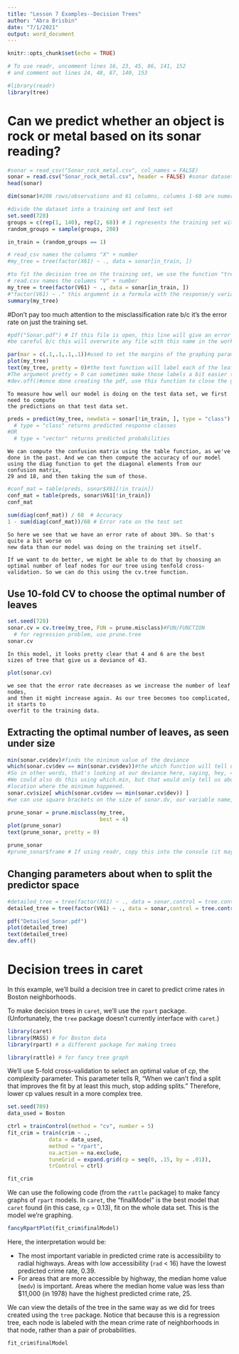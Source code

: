 ---
title: "Lesson 7 Examples--Decision Trees"
author: "Abra Brisbin"
date: "7/1/2021"
output: word_document
---

```{r setup, include=FALSE}
knitr::opts_chunk$set(echo = TRUE)
```

```{r, message = FALSE}
# To use readr, uncomment lines 16, 23, 45, 86, 141, 152
# and comment out lines 24, 48, 87, 140, 153

#library(readr) 
library(tree)
```

# Can we predict whether an object is rock or metal based on its sonar reading?

```{r}
#sonar = read_csv("Sonar_rock_metal.csv", col_names = FALSE)
sonar = read.csv("Sonar_rock_metal.csv", header = FALSE) #sonar dataset doesn't have a header row with the column names, hence header = FALSE, which assigned each column to V plus a column number. 
head(sonar)
```
```{r}
dim(sonar)#208 rows/observations and 61 columns, columns 1-60 are numerical predictor variables and col 61 is a categorical response variable that equals M for metal and R for rock. 
```





```{r}
#divide the dataset into a training set and test set 
set.seed(728)
groups = c(rep(1, 140), rep(2, 68)) # 1 represents the training set with 140 rows
random_groups = sample(groups, 208)

in_train = (random_groups == 1)
```

```{r}
# read_csv names the columns "X" + number
#my_tree = tree(factor(X61) ~ ., data = sonar[in_train, ])

#to fit the decision tree on the training set, we use the function "tree"
# read.csv names the columns "V" + number
my_tree = tree(factor(V61) ~ ., data = sonar[in_train, ])
#"factor(V61) ~ ." this argument is a formula with the response/y variable using all of the other variables as predictor variables (~.) and since column 61 was read in as a character variable, the function factor is used to temporarily convert it into a factor variable. 
summary(my_tree)
```
#Don't pay too much attention to the misclassification rate b/c it's the error rate on just the training set. 



```{r}
#pdf("Sonar.pdf") # If this file is open, this line will give an error
#be careful b/c this will overwrite any file with this name in the working dir.

par(mar = c(.1,.1,.1,.1))#used to set the margins of the graphing parameters
plot(my_tree)
text(my_tree, pretty = 0)#the text function will label each of the leaf nodes with the #predictions, and it will label each of the interior nodes with the variable being #used for the split.
#The argument pretty = 0 can sometimes make those labels a bit easier to read.
#dev.off()#once done creating the pdf, use this function to close the graphing utility, #so I can open and view the pdf
```



```
To measure how well our model is doing on the test data set, we first need to compute
the predictions on that test data set. 
```

```{r}
preds = predict(my_tree, newdata = sonar[!in_train, ], type = "class")
  # type = "class" returns predicted response classes
#OR
  # type = "vector" returns predicted probabilities
```

```
We can compute the confusion matrix using the table function, as we've done in the past. And we can then compute the accuracy of our model using the diag function to get the diagonal elements from our confusion matrix,
29 and 18, and then taking the sum of those.
```


```{r}
#conf_mat = table(preds, sonar$X61[!in_train])
conf_mat = table(preds, sonar$V61[!in_train])
conf_mat
```
```{r}
sum(diag(conf_mat)) / 68  # Accuracy
1 - sum(diag(conf_mat))/68 # Error rate on the test set
```

```
So here we see that we have an error rate of about 30%. So that's quite a bit worse on
new data than our model was doing on the training set itself.
```

```
If we want to do better, we might be able to do that by choosing an optimal number of leaf nodes for our tree using tenfold cross-validation. So we can do this using the cv.tree function.
```

## Use 10-fold CV to choose the optimal number of leaves
```{r}
set.seed(728)
sonar.cv = cv.tree(my_tree, FUN = prune.misclass)#FUN/FUNCTION
  # for regression problem, use prune.tree
sonar.cv
```
```
In this model, it looks pretty clear that 4 and 6 are the best
sizes of tree that give us a deviance of 43.
```
```{r}
plot(sonar.cv)
```
```
we see that the error rate decreases as we increase the number of leaf nodes,
and then it might increase again. As our tree becomes too complicated, it starts to
overfit to the training data.
```


## Extracting the optimal number of leaves, as seen under size
```{r}
min(sonar.cv$dev)#finds the minimum value of the deviance
which(sonar.cv$dev == min(sonar.cv$dev))#the which function will tell us which function of the deviance was equal to the minimum
#So in other words, that's looking at our deviance here, saying, hey, 43 is the #minimum, and that occurs at locations 4 and 5 in this vector.
#We could also do this using which.min, but that would only tell us about the first
#location where the minimum happened.
sonar.cv$size[ which(sonar.cv$dev == min(sonar.cv$dev)) ]
#we can use square brackets on the size of sonar.dv, our variable name, to pick out #the values of size that correspond to those minimum deviance values.
```



```{r}
prune_sonar = prune.misclass(my_tree,
                             best = 4)
plot(prune_sonar)
text(prune_sonar, pretty = 0)
```

```{r}
prune_sonar
#prune_sonar$frame # If using readr, copy this into the console (it may not work in the .Rmd)
```







## Changing parameters about when to split the predictor space
```{r}
#detailed_tree = tree(factor(X61) ~ ., data = sonar,control = tree.control(nobs = 208, mindev = 0, minsize = 2))
detailed_tree = tree(factor(V61) ~ ., data = sonar,control = tree.control(nobs = 208, mindev = 0, minsize = 2))

pdf("Detailed_Sonar.pdf")
plot(detailed_tree)
text(detailed_tree)
dev.off()
```







# Decision trees in caret
In this example, we'll build a decision tree in caret to predict crime rates in Boston neighborhoods.

To make decision trees in `caret`, we'll use the `rpart` package.  (Unfortunately, the `tree` package doesn't currently interface with `caret`.)
```{r, message = FALSE}
library(caret)
library(MASS) # for Boston data
library(rpart) # a different package for making trees

library(rattle) # for fancy tree graph
```

We'll use 5-fold cross-validation to select an optimal value of *cp*, the complexity parameter.  This parameter tells R, "When we can’t find a split that improves the fit by at least this much, stop adding splits."  Therefore, lower cp values result in a more complex tree.

```{r}

set.seed(789)
data_used = Boston

ctrl = trainControl(method = "cv", number = 5)
fit_crim = train(crim ~ ., 
             data = data_used,
             method = "rpart",
             na.action = na.exclude,
             tuneGrid = expand.grid(cp = seq(0, .15, by = .01)),
             trControl = ctrl)

fit_crim 

```

We can use the following code (from the `rattle` package) to make fancy graphs of `rpart` models.  In `caret`, the "finalModel" is the best model that `caret` found (in this case, `cp` = 0.13), fit on the whole data set.  This is the model we're graphing.
```{r}
fancyRpartPlot(fit_crim$finalModel)
```

Here, the interpretation would be:

* The most important variable in predicted crime rate is accessibility to radial highways.  Areas with low accessibility (`rad` < 16) have the lowest predicted crime rate, 0.39.
* For areas that are more accessible by highway, the median home value (`medv`) is important.  Areas where the median home value was less than $11,000 (in 1978) have the highest predicted crime rate, 25.

We can view the details of the tree in the same way as we did for trees created using the `tree` package.  Notice that because this is a regression tree, each node is labeled with the mean crime rate of neighborhoods in that node, rather than a pair of probabilities.
```{r}
fit_crim$finalModel
```

